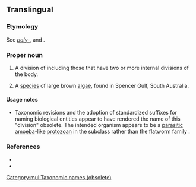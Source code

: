 ==Translingual==

===Etymology===
{{etyl|NL.|mul}} See ''[[poly-]]'', and {{taxlink|Cystidea|order|noshow=1|obs=1}}.

===Proper noun===
{{taxoninfl}}

# {{lb|mul|obsolete|zoology}} A division of {{taxlink|Gregarinia|order|noshow=1}} including those that have two or more internal divisions of the body.
# {{lb|mul|obsolete|zoology}} A [[species]] of large brown [[algae]], {{taxlink|Cystophora polycystidea|species|noshow=1}} found in Spencer Gulf, South Australia.

====Usage notes====
* Taxonomic revisions and the adoption of standardized suffixes for naming biological entities appear to have rendered the name of this "division" obsolete. The intended organism appears to be a [[parasitic]] [[amoeba]]-like [[protozoan]] in the subclass {{taxlink|Telosporea|subclass|noshow=1}} rather than the flatworm family {{taxlink|Polycystidae|family|noshow=1}}.

===References===
* {{R:Webster 1913}}
* {{R:Century 1911|Cystidea}}

[[Category:mul:Taxonomic names (obsolete)]]
